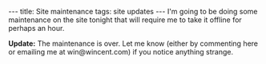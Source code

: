 ---
title: Site maintenance
tags: site updates
---
I'm going to be doing some maintenance on the site tonight that will require me to take it offline for perhaps an hour.

'''Update:''' The maintenance is over. Let me know (either by commenting here or emailing me at win@wincent.com) if you notice anything strange.
